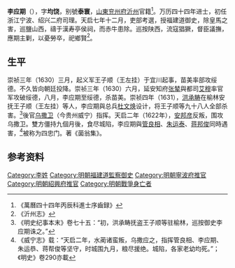 '''李应期'''（{{bd|？||1622年}}），字'''均饶'''，别號'''泰寰'''，[[山東|山東]][[兖州府|兖州府]][[沂州|沂州]]官籍<ref>《萬曆四十四年丙辰科進士序齒録》</ref>。万历四十四年进士，初任浙江宁波、绍兴二府司理。天启七年十二月，吏部考選，授福建道御史，除皇馬之害，巡鹽山西，禱于漢寿亭侯祠，而赤牛患除。巡按陕西，流寇猖獗，督臣議撫，應期主剿，以憂勞卒，祀鄉賢<ref>《沂州志》</ref>。

== 生平 ==
崇祯三年（1630）三月，起义军王子顺（王左挂）于宜川起事，苗美率部攻绥德。不久皆向朝廷投降。崇祯三年（1630）六月，延安知府[[张辇|张辇]]與都司[[艾穆|艾穆]]率官军攻破绥德，八月，李应期至绥德，杀苗美。崇祯四年（1631），[[洪承畴|洪承畴]]在榆林安抚王子顺（王左挂）等人，李应期與总兵[[杜文焕|杜文焕]]设计，将王子顺等九十八人全部杀害。<ref>《明史纪事本末》卷七十五：“初，洪承畴抚盗王子顺等驻榆林，巡按御史李应期诛之。”</ref>後官[[乌撒卫|乌撒卫]]（今贵州威宁）指挥。天启二年（1622年），[[安邦彦|安邦彦]]反叛，围攻乌撒卫。雙方僵持九個月後，食尽城陷，李应期與[[管良相|管良相]]、[[朱运泰|朱运泰]]、[[蒋邦俊|蒋邦俊]]同時遇害，<ref>《威宁志》载：“天启二年，水蔺诸蛮叛，乌撒应之，指挥管良相、李应期、朱运恭、蒋帮俊等坚守，时城围九月，粮尽援绝。城陷，各家老幼均死。”；《明史》卷290亦載</ref>被称为四忠门。著《菌翁集》。

== 参考资料 ==
{{reflist}}

{{萬曆四十四年丙辰科殿試金榜}}

{{Authority control}}

{{DEFAULTSORT:Li李}}
[[Category:李姓|Category:李姓]]
[[Category:明朝福建道監察御史|Category:明朝福建道監察御史]]
[[Category:明朝寧波府推官|Category:明朝寧波府推官]]
[[Category:明朝紹興府推官|Category:明朝紹興府推官]]
[[Category:明朝戰爭身亡者|Category:明朝戰爭身亡者]]